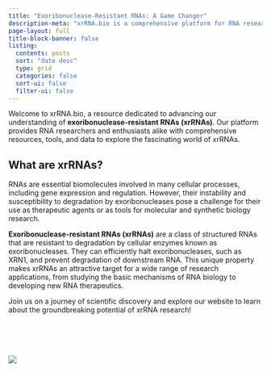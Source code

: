 ```yaml
---
title: "Exoribonuclease-Resistant RNAs: A Game Changer"
description-meta: "xrRNA.bio is a comprehensive platform for RNA researchers and enthusiasts alike."
page-layout: full
title-block-banner: false
listing:
  contents: posts
  sort: "date desc"
  type: grid
  categories: false
  sort-ui: false
  filter-ui: false
---
```


::: {.lead}
Welcome to xrRNA.bio, a resource dedicated to advancing our understanding of **exoribonuclease-resistant RNAs (xrRNAs)**. Our platform provides RNA researchers and enthusiasts alike with comprehensive resources, tools, and data to explore the fascinating world of xrRNAs.
:::

::: {.grid}

::: {.g-col-12 .g-col-md-8}
## What are xrRNAs?

RNAs are essential biomolecules involved in many cellular processes, including gene expression and regulation. However, their instability and susceptibility to degradation by exoribonucleases pose a challenge for their use as therapeutic agents or as tools for molecular and synthetic biology research.

**Exoribonuclease-resistant RNAs (xrRNAs)** are a class of structured RNAs that are resistant to degradation by cellular enzymes known as exoribonucleases. They can efficiently halt exoribonucleases, such as XRN1, and prevent degradation of downstream RNA. This unique property makes xrRNAs an attractive target for a wide range of research applications, from studying the basic mechanisms of RNA biology to developing new RNA therapeutics. 


:::{.lead}
Join us on a journey of scientific discovery and explore our website to learn about the groundbreaking potential of xrRNA research!
:::
:::

::: {.g-col-12 .g-col-md-4}
<br />
<br />
<br />
<br />
![](figures/xrRNA_schema.png){fig-align="center" fig-alt="The 5'-3' exoribonuclease XRN1 is stalled by an xrRNA element (blue) located in a viral 3'UTR"}

:::

:::
